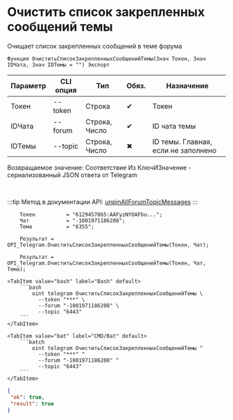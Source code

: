 ﻿---
sidebar_position: 10
---


# Очистить список закрепленных сообщений темы
 Очищает список закрепленных сообщений в теме форума



`Функция ОчиститьСписокЗакрепленныхСообщенийТемы(Знач Токен, Знач IDЧата, Знач IDТемы = "") Экспорт`

  | Параметр | CLI опция | Тип | Обяз. | Назначение |
  |-|-|-|-|-|
  | Токен | --token | Строка | &#x2714; | Токен |
  | IDЧата | --forum | Строка, Число | &#x2714; | ID чата темы |
  | IDТемы | --topic | Строка, Число | &#x2716; | ID темы. Главная, если не заполнено |

  
  Возвращаемое значение:   Соответствие Из КлючИЗначение - сериализованный JSON ответа от Telegram

<br/>

:::tip
Метод в документации API: [unpinAllForumTopicMessages](https://core.telegram.org/bots/api#unpinallforumtopicmessages)
:::
<br/>


```bsl title="Пример использования для 1С:Предприятие/OneScript"
    Токен          = "6129457865:AAFyzNYOAFbu...";
    Чат            = "-1001971186208";
    Тема           = "6355";

    Результат = OPI_Telegram.ОчиститьСписокЗакрепленныхСообщенийТемы(Токен, Чат);

    Результат = OPI_Telegram.ОчиститьСписокЗакрепленныхСообщенийТемы(Токен, Чат, Тема);
```
    

 <Tabs>
  
    <TabItem value="bash" label="Bash" default>
        ```bash
            oint telegram ОчиститьСписокЗакрепленныхСообщенийТемы \
              --token "***" \
              --forum "-1001971186208" \
              --topic "6443"
        ```
    </TabItem>
  
    <TabItem value="bat" label="CMD/Bat" default>
        ```batch
            oint telegram ОчиститьСписокЗакрепленныхСообщенийТемы ^
              --token "***" ^
              --forum "-1001971186208" ^
              --topic "6443"
        ```
    </TabItem>
</Tabs>


```json title="Результат"
{
 "ok": true,
 "result": true
}
```
